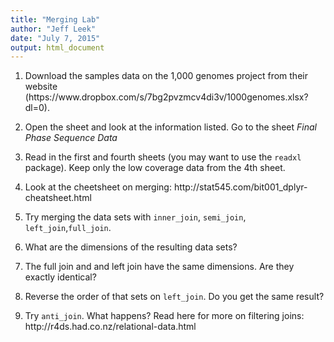```yaml
---
title: "Merging Lab"
author: "Jeff Leek"
date: "July 7, 2015"
output: html_document
---
```


1. Download the samples data on the 1,000 genomes project from their website (https://www.dropbox.com/s/7bg2pvzmcv4di3v/1000genomes.xlsx?dl=0).


2. Open the sheet and look at the information listed. Go to the sheet _Final Phase Sequence Data_

3. Read in the first and fourth sheets (you may want to use the `readxl` package). Keep only the low coverage data from the 4th sheet. 

4. Look at the cheetsheet on merging:  http://stat545.com/bit001_dplyr-cheatsheet.html


5. Try merging the data sets with `inner_join`, `semi_join`, `left_join`,`full_join`. 

6. What are the dimensions of the resulting data sets? 

7. The full join and and left join have the same dimensions. Are they exactly identical? 

8. Reverse the order of that sets on `left_join`. Do you get the same result? 

9. Try `anti_join`. What happens? Read here for more on filtering joins: http://r4ds.had.co.nz/relational-data.html

